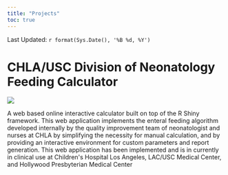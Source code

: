 ```yaml
---
title: "Projects"
toc: true
---
```


Last Updated: `r format(Sys.Date(), '%B %d, %Y')`

# CHLA/USC Division of Neonatology Feeding Calculator

[![](media/shiny-feeding-calc-image.jpg)](https://nicu.shinyapps.io/feedingcalc/)

A web based online interactive calculator built on top of the R Shiny framework. This web application implements the enteral feeding algorithm developed internally by the quality improvement team of neonatologist and nurses at CHLA by simplifying the necessity for manual calculation, and by providing an interactive environment for custom parameters and report generation. This web application has been implemented and is in currently in clinical use at Children\'s Hospital Los Angeles, LAC/USC Medical Center, and Hollywood Presbyterian Medical Center
